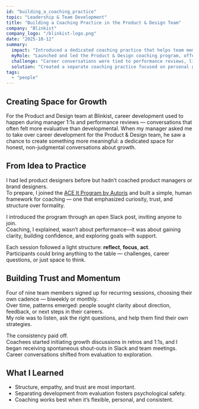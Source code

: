 ```yaml
---
id: "building_a_coaching_practice"
topic: "Leadership & Team Development"
title: "Building a Coaching Practice in the Product & Design Team"
company: "Blinkist"
company_logo: "/blinkist-logo.png"
date: "2025-10-12"
summary:
  impact: "Introduced a dedicated coaching practice that helps team members reflect on their goals, build confidence, and grow beyond performance evaluations."
  myRole: "Launched and led the Product & Design coaching program, offering tailored 1:1 sessions to support individual growth and skill development."
  challenge: "Career conversations were tied to performance reviews, limiting openness and reflection."
  solution: "Created a separate coaching practice focused on personal growth, clarity, and confidence — structured around reflection, focus, and action."
tags:
  - "people"
---
```


## Creating Space for Growth

For the Product and Design team at Blinkist, career development used to happen during manager 1:1s and performance reviews — conversations that often felt more evaluative than developmental.
When my manager asked me to take over career development for the Product & Design team, he saw a chance to create something more meaningful: a dedicated space for honest, non-judgmental conversations about growth.

## From Idea to Practice

I had led product designers before but hadn’t coached product managers or brand designers.  
To prepare, I joined the [ACE It Program by Autoris](https://www.autoris.com/pages/amc) and built a simple, human framework for coaching — one that emphasized curiosity, trust, and structure over formality.

I introduced the program through an open Slack post, inviting anyone to join.  
Coaching, I explained, wasn’t about performance—it was about gaining clarity, building confidence, and exploring goals with support.

Each session followed a light structure: **reflect**, **focus**, **act**.  
Participants could bring anything to the table — challenges, career questions, or just space to think.

## Building Trust and Momentum

Four of nine team members signed up for recurring sessions, choosing their own cadence — biweekly or monthly.  
Over time, patterns emerged: people sought clarity about direction, feedback, or next steps in their careers.  
My role was to listen, ask the right questions, and help them find their own strategies.

The consistency paid off.  
Coachees started initiating growth discussions in retros and 1:1s, and I began receiving spontaneous shout-outs in Slack and team meetings.  
Career conversations shifted from evaluation to exploration.

## What I Learned

- Structure, empathy, and trust are most important.
- Separating development from evaluation fosters psychological safety.
- Coaching works best when it’s flexible, personal, and consistent.
